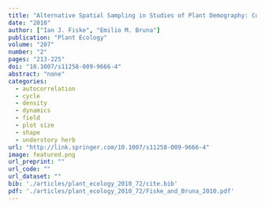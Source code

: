 ```yaml
---
title: "Alternative Spatial Sampling in Studies of Plant Demography: Consequences for Estimates of Population Growth Rate"
date: "2010"
author: ["Ian J. Fiske", "Emilio M. Bruna"]
publication: "Plant Ecology"
volume: "207"
number: "2"
pages: "213-225"
doi: "10.1007/s11258-009-9666-4"
abstract: "none"
categories: 
  - autocorrelation
  - cycle
  - density
  - dynamics
  - field
  - plot size
  - shape
  - understory herb
url: "http://link.springer.com/10.1007/s11258-009-9666-4"
image: featured.png
url_preprint: ""
url_code: ""
url_dataset: ""
bib: './articles/plant_ecology_2010_72/cite.bib'
pdf: './articles/plant_ecology_2010_72/Fiske_and_Bruna_2010.pdf'
---
```

